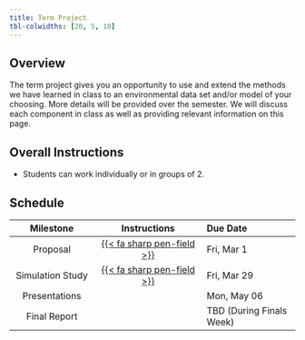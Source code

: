 ```yaml
---
title: Term Project
tbl-colwidths: [20, 5, 10]
---
```


## Overview

The term project gives you an opportunity to use and extend the methods we have learned in class to an environmental data set and/or model of your choosing. More details will be provided over the semester. We will discuss each component in class as well as providing relevant information on this page.

## Overall Instructions

- Students can work individually or in groups of 2.

## Schedule

| Milestone | Instructions | Due Date |
|:---------:|:------------:|:-----------|
| Proposal | [{{< fa sharp pen-field >}}](project/proposal.qmd) |  Fri, Mar 1 |
| Simulation Study | [{{< fa sharp pen-field >}}](project/simulation.qmd) | Fri, Mar 29|
| Presentations | | Mon, May 06 |
| Final Report | | TBD (During Finals Week) | 